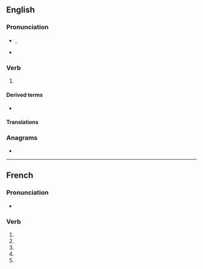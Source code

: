 {{also|accoutré}}
==English==

===Pronunciation===
* {{IPA|en|/əˈkuːtə/}}, {{enPR|ac-cou*tre}}
* {{audio|en|LL-Q1860 (eng)-Vealhurl-accoutre.wav|Audio (Southern England)}}

===Verb===
{{en-verb|pres_ptc2=accoutreing}}

# {{lb|en|Commonwealth}} {{alternative form of|en|accouter}}

====Derived terms====
* {{l|en|accoutrement}}

====Translations====
{{trans-see|accouter}}

===Anagrams===
* {{anagrams|en|a=acceortu|accouter|cocurate}}

----

==French==

===Pronunciation===
* {{homophones|fr|accoutrent|accoutres}}

===Verb===
{{head|fr|verb form}}

# {{inflection of|fr|accoutrer||1|s|pres|indc}}
# {{inflection of|fr|accoutrer||3|s|pres|indc}}
# {{inflection of|fr|accoutrer||1|s|pres|subj}}
# {{inflection of|fr|accoutrer||3|s|pres|subj}}
# {{inflection of|fr|accoutrer||2|s|impr}}